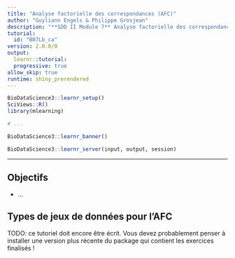 ```yaml
---
title: "Analyse factorielle des correspondances (AFC)"
author: "Guyliann Engels & Philippe Grosjean"
description: "**SDD II Module 7** Analyse factorielle des correspondances (AFC)."
tutorial:
  id: "B07Lb_ca"
version: 2.0.0/0
output:
  learnr::tutorial:
  progressive: true
allow_skip: true
runtime: shiny_prerendered
---
```


```r
BioDataScience3::learnr_setup()
SciViews::R()
library(mlearning)

# ...
```

```r
BioDataScience3::learnr_banner()
```

```r
BioDataScience3::learnr_server(input, output, session)
```

------------------------------------------------------------------------

## Objectifs

-   ...

## Types de jeux de données pour l'AFC

TODO: ce tutoriel doit encore être écrit. Vous devez probablement penser à installer une version plus récente du package qui contient les exercices finalisés !
